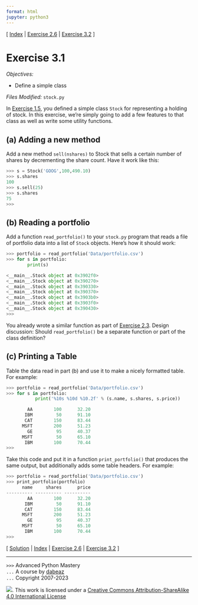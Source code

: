 ```yaml
---
format: html
jupyter: python3
---
```

\[ [Index](index.md) | [Exercise 2.6](ex2_6.md) | [Exercise 3.2](ex3_2.md) \]

# Exercise 3.1

*Objectives:*

- Define a simple class

*Files Modified:* `stock.py`

In [Exercise 1.5](ex1_5.md), you defined a simple class
`Stock` for representing a holding of stock.  In this exercise,
we're simply going to add a few features to that class as well as
write some utility functions.

## (a) Adding a new method

Add a new method `sell(nshares)` to Stock that sells a certain number
of shares by decrementing the share count.  Have it work like this:

```python
>>> s = Stock('GOOG',100,490.10)
>>> s.shares
100
>>> s.sell(25)
>>> s.shares
75
>>>
```

## (b) Reading a portfolio

Add a function `read_portfolio()` to your `stock.py` program that
reads a file of portfolio data into a list of `Stock` objects. Here's how it should work:

```python
>>> portfolio = read_portfolio('Data/portfolio.csv')
>>> for s in portfolio:
        print(s)

<__main__.Stock object at 0x3902f0>
<__main__.Stock object at 0x390270>
<__main__.Stock object at 0x390330>
<__main__.Stock object at 0x390370>
<__main__.Stock object at 0x3903b0>
<__main__.Stock object at 0x3903f0>
<__main__.Stock object at 0x390430>
>>>
```

You already wrote a similar function as part of
[Exercise 2.3](ex2_3.md).  Design discussion: Should
`read_portfolio()` be a separate function or part of the class
definition?

## (c) Printing a Table

Table the data read in part (b) and use it to make a nicely formatted
table. For example:

```python
>>> portfolio = read_portfolio('Data/portfolio.csv')
>>> for s in portfolio:
           print('%10s %10d %10.2f' % (s.name, s.shares, s.price))

        AA        100      32.20
       IBM         50      91.10
       CAT        150      83.44
      MSFT        200      51.23
        GE         95      40.37
      MSFT         50      65.10
       IBM        100      70.44
>>>
```

Take this code and put it in a function `print_portfolio()` that 
produces the same output, but additionally adds some table headers.
For example:

```python
>>> portfolio = read_portfolio('Data/portfolio.csv')
>>> print_portfolio(portfolio)
      name     shares      price
---------- ---------- ---------- 
        AA        100      32.20
       IBM         50      91.10
       CAT        150      83.44
      MSFT        200      51.23
        GE         95      40.37
      MSFT         50      65.10
       IBM        100      70.44
>>>
```

\[ [Solution](soln3_1.md) | [Index](index.md) | [Exercise 2.6](ex2_6.md) | [Exercise 3.2](ex3_2.md) \]

----
`>>>` Advanced Python Mastery  
`...` A course by [dabeaz](https://www.dabeaz.com)  
`...` Copyright 2007-2023  

![](https://i.creativecommons.org/l/by-sa/4.0/88x31.png). This work is licensed under a [Creative Commons Attribution-ShareAlike 4.0 International License](http://creativecommons.org/licenses/by-sa/4.0/)
